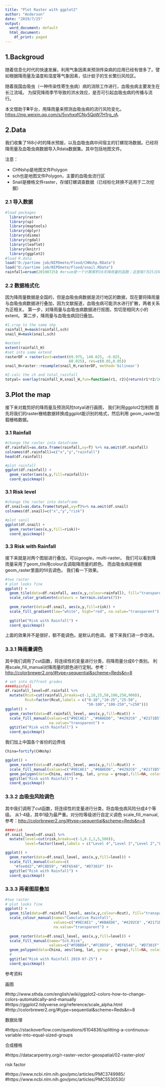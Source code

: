 ---
title: "Plot Raster with ggplot2"
author: "Anderson"
date: "2019/7/25"
output:
  word_document: default
  html_document:
    df_print: paged
---

## 1.Backgroud
随着信息化时代的快速发展，利用气象因素来预测传染病的应用已经有很多了。譬如根据降雨量及温度和湿度等气象因素，估计蚊子的生长繁衍风险区。

随着我国血吸虫（一种传染性寄生虫病）病的消除工作进行，血吸虫病主要发生在长江流域。
为探究降雨季节导致的洪水效应，是否可引起血吸虫病的传播与流行。

本文借助于**R**平台，用降雨量来预测血吸虫病的流行风险变化。<https://mp.weixin.qq.com/s/5vvhxqfCNy5QpW7H1rg_rA>.



## 2.Data 

我们收集了168小时的降水预报，以及血吸虫病中间宿主的钉螺现场数据。已经将降雨量及血吸虫病数据导入Rdata数据集。其中包括地图文件。

注意：

 * CHNshp是地图文件Polygon
 * sch也是地图文件Polygon，主要的血吸虫流行区
 * Snail是栅格文件raster，存储钉螺调查数据（已经标化转换不适用于二次挖掘）

### 2.1 导入数据
```{r,warning=FALSE,message=FALSE}
#load packages
  library(raster)
  library(sp)
  library(maptools)
  library(dplyr)
  library(dismo)
  library(rgdal)
  library(leaflet)
  library(knitr)
  library(ggplot2)
#load R.data
load("D:/partime job/NIPDmete/Flood/CHNshp.RData")
load("D:/partime job/NIPDmete/Flood/snail.RData")
rainfall=ersum(20190725) #ersum是一个计算累积10天降雨量的函数；这里取7月25日降水量

```

### 2.2 数据格式化
因为降雨量数据是全国的，但是血吸虫病数据是流行地区的数据，现在要将降雨量与血吸虫病数据进行叠加，因为文献报道，血吸虫病可能洪水进行扩散，两者关系为正相关。
第一步，对降雨量与血吸虫病数据进行抠图，剪切至相同大小的extent。
第二步，降雨量与血吸虫病回归叠加。

```{r,warning=FALSE,message=FALSE}
#1.crop to the same shp
rainfall_H=mask(rainfall,sch)
snail_H=mask(snail,sch)

#extent
extent(rainfall_H)
#set into same extend
rasterDF = raster(ext=extent(69.975, 140.025, -0.025, 
                             60.025), res=c(0.05,0.05))
snail_H=raster::resample(snail_H,rasterDF, method='bilinear')

#2.calc the ch and total_rainfall
totyal= overlay(rainfall_H,snail_H,fun=function(r1, r2){return(r1*r2/10000)})
```

## 3.Plot the map
接下来对裁剪好的降雨量及预测风险totyal进行画图，
我们利用ggplot2包制图
首先将我们的raster栅格数据转换成ggplot能识别的格式，然后利用 geom_raster加载栅格数据。

### 3.1 Rainfall

```{r,warning=FALSE,message=FALSE}
#change the raster into dataframe
df.rainfall=as.data.frame(rainfall,xy=T) %>% na.omit(df.rainfall)
colnames(df.rainfall)=c("x","y","rainfall")
head(df.rainfall)

#plot rainfall
ggplot(df.rainfall) +
  geom_raster(aes(x,y,fill=rainfall))+
  coord_quickmap()

```


### 3.1 Risk level

```{r,warning=FALSE,message=FALSE}
#change the raster into dataframe
df.snail=as.data.frame(totyal,xy=T)%>% na.omit(df.snail)
colnames(df.snail)=c("x","y","risk")

#plot sanil
ggplot(df.snail) +
  geom_raster(aes(x,y,fill=risk))+
  coord_quickmap()

```

### 3.3 Risk with Rainfall
接下来就是对两个图层进行叠加，可以google，multi-raster。
我们可以看到降雨量采用了geom_tile用colour去调取降雨量的颜色。
而血吸虫病是根据 geom_raster里面的fill去调色。
我们看一下效果。
```{r,warning=FALSE,message=FALSE}
#two raster
# plot looks fine
ggplot() + 
  geom_tile(data=df.rainfall, aes(x,y,colour=rainfall), fill="transparent") +
  scale_color_gradientn(colours = terrain.colors(7))+
  
  geom_raster(data=df.snail, aes(x,y,fill=risk)) +
  scale_fill_gradient(low="white", high="red", na.value="transparent") + 
  
  ggtitle("Risk with Rainfall") +
  coord_quickmap()
```
上面的效果并不是很好，额不能调色。是默认的色调。
接下来我们进一步改进。

### 3.3.1 降雨量调色

其中我们调用了cut函数，将连续性的变量进行分类，将降雨量分成6个类别。
利用scale_fill_manual对降雨量的颜色进行定制。参考：<http://colorbrewer2.org/#type=sequential&scheme=Reds&n=8>
```{r,warning=FALSE,message=FALSE}
# set into diffrent grades
####Rainfall
df.rainfall_level=df.rainfall %>% 
  mutate(Rcut=cut(rainfall,breaks=c(-1,10,25,50,100,250,900)),
         Rcut=factor(Rcut,labels = c("0-10","10-25","25-50",
                                     "50-100","100-250",">250")))
ggplot() + 
  geom_raster(data=df.rainfall_level, aes(x,y,fill=Rcut)) +
  scale_fill_manual(values=c("#9ECAE1" ,"#6BAED6", "#4292C6" ,"#2171B5" ,"#08519C","#08306B"),
                    na.value="transparent") +
  ggtitle("Risk with Rainfall") +
  coord_quickmap()

```

我们加上中国各个省份的边界线

```{r,warning=FALSE,message=FALSE}

China=fortify(CHNshp)

ggplot() + 
  geom_raster(data=df.rainfall_level, aes(x,y,fill=Rcut)) +
  scale_fill_manual(values=c("#9ECAE1" ,"#6BAED6", "#4292C6" ,"#2171B5","#08519C","#08306B"),na.value="transparent") +
  geom_polygon(data=China, aes(long, lat, group = group),fill=NA, color = "black", size = 0.05) +
  ggtitle("Risk with Rainfall") +
  coord_quickmap()
```



### 3.3.2 血吸虫风险调色

其中我们调用了cut函数，将连续性的变量进行分类，将血吸虫病风险分成4个等级。
从1-4级，其中1级为最严重。对分险等级进行自定义调色 scale_fill_manual,参考：<http://colorbrewer2.org/#type=sequential&scheme=Reds&n=8>

```{r,warning=FALSE,message=FALSE}
####risk
df.snail_level=df.snail %>% 
  mutate(level=cut(risk,breaks=c(-1,0.2,1,5,500)),
         level=factor(level,labels = c("Level 4","Level 3","Level 2","Level 1")))

ggplot() + 
  geom_raster(data=df.snail_level, aes(x,y,fill=level)) +
  scale_fill_manual(values=c(
    "#fee0d2","#FC8D59", "#EF6548", "#D7301F" ))+
  ggtitle("Risk with Rainfall") +
  coord_quickmap()

```


### 3.3.3 两者图层叠加

```{r,warning=FALSE,message=FALSE}
#two raster
# plot looks fine
ggplot() + 
  geom_tile(data=df.rainfall_level, aes(x,y,colour=Rcut), fill="transparent") +
  scale_colour_manual(name="Cumulative Rainfall",
                      values=c("#9ECAE1" ,"#6BAED6", "#4292C6" ,"#2171B5" ,"#08519C","#08306B"),
                      na.value="transparent") +
  
  geom_raster(data=df.snail_level, aes(x,y,fill=level)) +
  scale_fill_manual(name="Sch.Risk",
                    values=c("#FDBB84","#FC8D59", "#EF6548", "#D7301F" )) + 
  geom_polygon(data=China, aes(long, lat, group = group),fill=NA, color = "black", size = 0.05)+
  #
  ggtitle("Risk with Rainfall 2019-07-25") +
  coord_quickmap()

```



参考资料

画图

#http://www.sthda.com/english/wiki/ggplot2-colors-how-to-change-colors-automatically-and-manually
#https://ggplot2.tidyverse.org/reference/scale_alpha.html
#http://colorbrewer2.org/#type=sequential&scheme=Reds&n=8

数据处理

#https://stackoverflow.com/questions/6104836/splitting-a-continuous-variable-into-equal-sized-groups

合成栅格

#https://datacarpentry.org/r-raster-vector-geospatial/02-raster-plot/

risk factor

#https://www.ncbi.nlm.nih.gov/pmc/articles/PMC3749985/
#https://www.ncbi.nlm.nih.gov/pmc/articles/PMC5530530/





